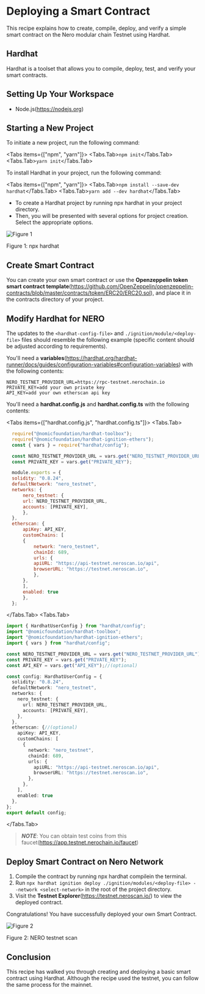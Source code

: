 
# Deploying a Smart Contract

This recipe explains how to create, compile, deploy, and verify a simple smart contract on the Nero modular chain Testnet using Hardhat.

## Hardhat

Hardhat is a toolset that allows you to compile, deploy, test, and verify your smart contracts.

## Setting Up Your Workspace

- Node.js(https://nodejs.org)

## Starting a New Project

To initiate a new project, run the following command:

<Tabs items={["npm", "yarn"]}>
  <Tabs.Tab>``` npm init ```</Tabs.Tab>
  <Tabs.Tab>``` yarn init ```</Tabs.Tab>
</Tabs>

To install Hardhat in your project, run the following command:

<Tabs items={["npm", "yarn"]}>
  <Tabs.Tab>``` npm install --save-dev hardhat ```</Tabs.Tab>
  <Tabs.Tab>``` yarn add --dev hardhat ```</Tabs.Tab>
</Tabs>

- To create a Hardhat project by running npx hardhat in your project directory.
- Then, you will be presented with several options for project creation. Select the appropriate options.

<div style={{ height: "2rem" }} />
<div style={{ textAlign: "center" }}>
  <img src="/assets/building/figure1.png" alt="Figure 1" />
  <p style={{ fontStyle: "italic" }}>Figure 1: npx hardhat</p>
</div>

## Create Smart Contract

You can create your own smart contract or use the **Openzeppelin token smart contract template**(https://github.com/OpenZeppelin/openzeppelin-contracts/blob/master/contracts/token/ERC20/ERC20.sol), and place it in the contracts directory of your project.

## Modify Hardhat for NERO

The updates to the `<hardhat-config-file>` and `./ignition/module/<deploy-file>` files should resemble the following example (specific content should be adjusted according to requirements).

You'll need a **variables**(https://hardhat.org/hardhat-runner/docs/guides/configuration-variables#configuration-variables) with the following contents:

```
NERO_TESTNET_PROVIDER_URL=https://rpc-testnet.nerochain.io
PRIVATE_KEY=add your own private key
API_KEY=add your own etherscan api key
```

You'll need a **hardhat.config.js** and **hardhat.config.ts** with the following contents:

<Tabs items={["hardhat.config.js", "hardhat.config.ts"]}>
  <Tabs.Tab>
  ```javascript 
    require("@nomicfoundation/hardhat-toolbox");
    require("@nomicfoundation/hardhat-ignition-ethers");
    const { vars } = require("hardhat/config");

    const NERO_TESTNET_PROVIDER_URL = vars.get("NERO_TESTNET_PROVIDER_URL");
    const PRIVATE_KEY = vars.get("PRIVATE_KEY");

    module.exports = {
    solidity: "0.8.24",
    defaultNetwork: "nero_testnet",
    networks: {
        nero_testnet: {
        url: NERO_TESTNET_PROVIDER_URL,
        accounts: [PRIVATE_KEY],
        },
    },
    etherscan: {
        apiKey: API_KEY,
        customChains: [
        {
            network: "nero_testnet",
            chainId: 689,
            urls: {
            apiURL: "https://api-testnet.neroscan.io/api",
            browserURL: "https://testnet.neroscan.io",
            },
        },
        ],
        enabled: true
        },
    };

````
</Tabs.Tab>
<Tabs.Tab>
```typescript
import { HardhatUserConfig } from "hardhat/config";
import "@nomicfoundation/hardhat-toolbox";
import "@nomicfoundation/hardhat-ignition-ethers";
import { vars } from "hardhat/config";

const NERO_TESTNET_PROVIDER_URL = vars.get("NERO_TESTNET_PROVIDER_URL");
const PRIVATE_KEY = vars.get("PRIVATE_KEY");
const API_KEY = vars.get("API_KEY");//(optional)

const config: HardhatUserConfig = {
  solidity: "0.8.24",
  defaultNetwork: "nero_testnet",
  networks: {
    nero_testnet: {
      url: NERO_TESTNET_PROVIDER_URL,
      accounts: [PRIVATE_KEY],
    },
  },
  etherscan: {//(optional)
    apiKey: API_KEY,
    customChains: [
      {
        network: "nero_testnet",
        chainId: 689,
        urls: {
          apiURL: "https://api-testnet.neroscan.io/api",
          browserURL: "https://testnet.neroscan.io",
        },
      },
    ],
    enabled: true
  },
};
export default config;
```
</Tabs.Tab>
</Tabs>

> **_NOTE_**: You can obtain test coins from this faucet(https://app.testnet.nerochain.io/faucet)

## Deploy Smart Contract on Nero Network

1. Compile the contract by running npx hardhat compilein the terminal.
2. Run ```npx hardhat ignition deploy ./ignition/modules/<deploy-file> --network <select-network>``` in the root of the project directory.
3. Visit the **Testnet Explorer**(https://testnet.neroscan.io/) to view the deployed contract.

Congratulations! You have successfully deployed your own Smart Contract.

<div style={{ height: '2rem' }} />
<div style={{ textAlign: 'center' }}>
  <img src="/assets/building/figure2.png" alt="Figure 2" />
  <p style={{ fontStyle: 'italic' }}>Figure 2: NERO testnet scan</p>
</div>

## Conclusion
This recipe has walked you through creating and deploying a basic smart contract using Hardhat. Although the recipe used the testnet, you can follow the same process for the mainnet.​​